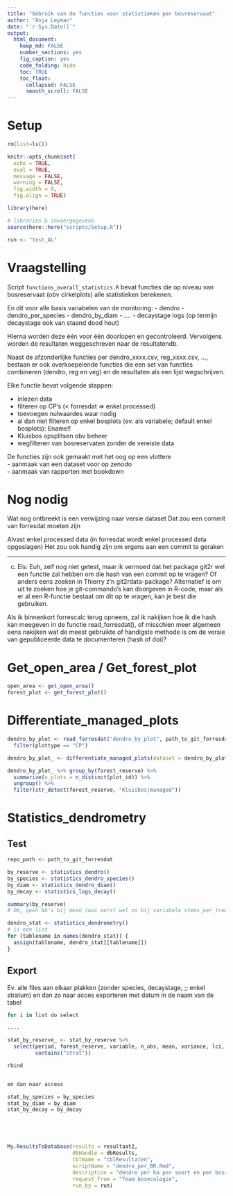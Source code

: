 ```yaml
---
title: "Gebruik van de functies voor statistieken per bosreservaat"
author: "Anja Leyman"
date: "`r Sys.Date()`"
output: 
  html_document:
    keep_md: FALSE
    number_sections: yes
    fig_caption: yes
    code_folding: hide
    toc: TRUE
    toc_float:
      collapsed: FALSE
      smooth_scroll: FALSE
---
```


# Setup

```r
rm(list=ls())
```

```r
knitr::opts_chunk$set(
  echo = TRUE,
  eval = TRUE,
  message = FALSE,
  warning = FALSE, 
  fig.width = 9,
  fig.align = TRUE)

library(here)

# libraries & invoergegevens
source(here::here("scripts/Setup.R"))

run <- "test_AL"
```


# Vraagstelling

Script `functions_overall_statistics.R` bevat functies die op niveau van bosreservaat (obv cirkelplots) alle statistieken berekenen.

En dit voor alle basis variabelen van de monitoring:
- dendro
- dendro_per_species
- dendro_by_diam
- ....
- decaystage logs (op termijn decaystage ook van staand dood hout)

Hierna worden deze één voor één doorlopen en gecontroleerd.
Vervolgens worden de resultaten weggeschreven naar de resultatendb.

Naast de afzonderlijke functies per dendro_xxxx.csv, reg_xxxx.csv, ..., bestaan er ook overkoepelende functies die een set van functies combineren (dendro, reg en veg) en de resultaten als een lijst wegschrijven.

Elke functie bevat volgende stappen:   

- inlezen data     
- filteren op CP’s (< forresdat => enkel processed)  
- toevoegen nulwaardes waar nodig    
- al dan niet filteren op enkel bosplots (ev. als variabele; default enkel bosplots): Ename!!
- Kluisbos opsplitsen obv beheer
- wegfilteren van bosreservaten zonder de vereiste data


De functies zijn ook gemaakt met het oog op een vlottere  
- aanmaak van een dataset voor op zenodo   
- aanmaak van rapporten met bookdown


# Nog nodig
Wat nog ontbreekt is een verwijzing naar versie dataset
Dat zou een commit van forresdat moeten zijn

Alvast enkel processed data (in forresdat wordt enkel processed data opgeslagen)
Het zou ook handig zijn om ergens aan een commit te geraken

---
(c) Els: Euh, zelf nog niet getest, maar ik vermoed dat het package git2r wel een functie zal hebben om die hash van een commit op te vragen? Of anders eens zoeken in Thierry z'n git2rdata-package? Alternatief is om uit te zoeken hoe je git-commando's kan doorgeven in R-code, maar als er al een R-functie bestaat om dit op te vragen, kan je best die gebruiken.

Als ik binnenkort forrescalc terug opneem, zal ik nakijken hoe ik die hash kan meegeven in de functie read_forresdat(), of misschien meer algemeen eens nakijken wat de meest gebruikte of handigste methode is om de versie van gepubliceerde data te documenteren (hash of doi)?




# Get_open_area / Get_forest_plot


```r
open_area <- get_open_area()
forest_plot <- get_forest_plot()
```


# Differentiate_managed_plots

```r
dendro_by_plot <- read_forresdat("dendro_by_plot", path_to_git_forresdat) %>% 
  filter(plottype == "CP")

dendro_by_plot_ <- differentiate_managed_plots(dataset = dendro_by_plot)

dendro_by_plot_ %>% group_by(forest_reserve) %>% 
  summarize(n_plots = n_distinct(plot_id)) %>% 
  ungroup() %>% 
  filter(str_detect(forest_reserve, "Kluisbos|managed"))

```

# Statistics_dendrometry

## Test

```r
repo_path <- path_to_git_forresdat
```

```r
by_reserve <- statistics_dendro()
by_species <- statistics_dendro_species()
by_diam <- statistics_dendro_diam()
by_decay <- statistics_logs_decay()
```

```r
summary(by_reserve)
# OK, geen NA's bij mean (was eerst wel zo bij variabele stems_per_tree - gecorrigeerd)
```

```r
dendro_stat <- statistics_dendrometry()
# is een list
for (tablename in names(dendro_stat)) {
  assign(tablename, dendro_stat[[tablename]])
} 
```



## Export 

Ev. alle files aan elkaar plakken (zonder species, decaystage, ;; enkel stratum)
en dan zo naar acces exporteren met datum in de naam van de tabel 


```r

for i in list do select

....

stat_by_reserve_ <- stat_by_reserve %>% 
  select(period, forest_reserve, variable, n_obs, mean, variance, lci, uci, 
         contains("strat"))

rbind


en dan naar access

stat_by_species = by_species
stat_by_diam = by_diam
stat_by_decay = by_decay





My.ResultsToDatabase(results = resultaat2, 
                     dbHandle = dbResults, 
                     tblName = "tblResultaten", 
                     scriptName = "dendro_per_BR.Rmd", 
                     description = "dendro per ha per soort en per bosreservaat",
                     request_from = "Team bosecologie",
                     run_by = run)




```
